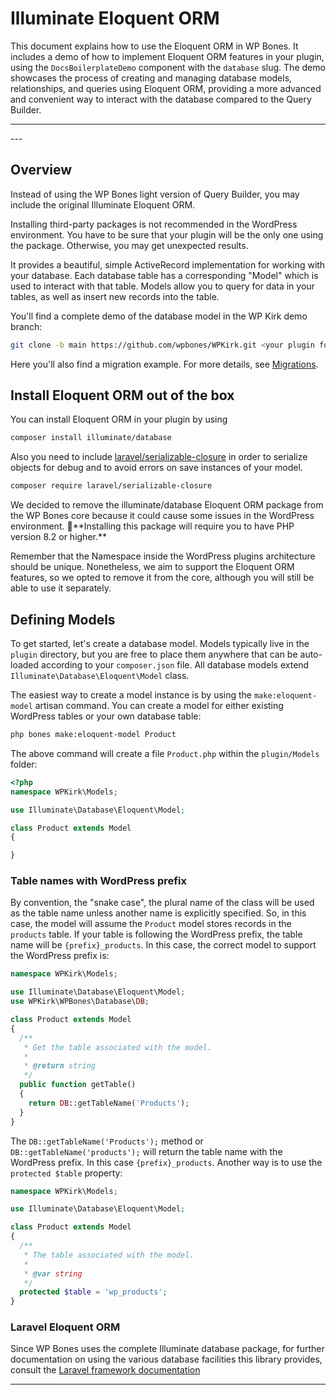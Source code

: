 
# Illuminate Eloquent ORM

This document explains how to use the Eloquent ORM in WP Bones. It includes a demo of how to implement Eloquent ORM features in your plugin, using the `DocsBoilerplateDemo` component with the `database` slug. The demo showcases the process of creating and managing database models, relationships, and queries using Eloquent ORM, providing a more advanced and convenient way to interact with the database compared to the Query Builder.

---
<DocsBoilerplateDemo slug="database" />
---

## Overview

Instead of using the WP Bones light version of Query Builder, you may include the original Illuminate Eloquent ORM.

<Callout type="important">
Installing third-party packages is not recommended in the WordPress environment. You have to be sure that your plugin will be the only one using the package. Otherwise, you may get unexpected results.
</Callout>

It provides a beautiful, simple ActiveRecord implementation for working with your database. Each database table has a corresponding "Model" which is used to interact with that table. Models allow you to query for data in your tables, as well as insert new records into the table.

You'll find a complete demo of the database model in the WP Kirk demo branch:

```sh copy
git clone -b main https://github.com/wpbones/WPKirk.git <your plugin folder>
```

Here you'll also find a migration example. For more details, see [Migrations](migrations).

## Install Eloquent ORM out of the box

You can install Eloquent ORM in your plugin by using

```sh copy
composer install illuminate/database
```
Also you need to include [laravel/serializable-closure](https://github.com/laravel/serializable-closure) in order to serialize objects for debug and to avoid errors on save instances of your model.
```sh copy
composer require laravel/serializable-closure
```

<Callout type="info">
We decided to remove the illuminate/database Eloquent ORM package from the WP Bones core because it could cause some issues in the WordPress environment.

<Callout type="important">
🚦**Installing this package will require you to have PHP version 8.2 or higher.**
</Callout>

Remember that the Namespace inside the WordPress plugins architecture should be unique. Nonetheless, we aim to support the Eloquent ORM features, so we opted to remove it from the core, although you will still be able to use it separately.
</Callout>

## Defining Models

To get started, let's create a database model. Models typically live in the `plugin` directory, but you are free to place them anywhere that can be auto-loaded according to your `composer.json` file. All database models extend `Illuminate\Database\Eloquent\Model` class.

The easiest way to create a model instance is by using the `make:eloquent-model` artisan command. You can create a model for either existing WordPress tables or your own database table:

```sh copy
php bones make:eloquent-model Product
```

The above command will create a file `Product.php` within the `plugin/Models` folder:

```php copy
<?php
namespace WPKirk\Models;

use Illuminate\Database\Eloquent\Model;

class Product extends Model
{

}
```

### Table names with WordPress prefix

By convention, the "snake case", the plural name of the class will be used as the table name unless another name is explicitly specified. So, in this case, the model will assume the `Product` model stores records in the `products` table. If your table is following the WordPress prefix, the table name will be `{prefix}_products`. In this case, the correct model to support the WordPress prefix is:

```php copy
namespace WPKirk\Models;

use Illuminate\Database\Eloquent\Model;
use WPKirk\WPBones\Database\DB;

class Product extends Model
{
  /**
   * Get the table associated with the model.
   *
   * @return string
   */
  public function getTable()
  {
    return DB::getTableName('Products');
  }
}
```

The `DB::getTableName('Products');` method or `DB::getTableName('products');` will return the table name with the WordPress prefix. In this case `{prefix}_products`.
Another way is to use the `protected $table` property:

```php copy
namespace WPKirk\Models;

use Illuminate\Database\Eloquent\Model;

class Product extends Model
{
  /**
   * The table associated with the model.
   *
   * @var string
   */
  protected $table = 'wp_products';
}
```

### Laravel Eloquent ORM

Since WP Bones uses the complete Illuminate database package, for further documentation on using the various database facilities this library provides, consult the [Laravel framework documentation](https://laravel.com/docs/11.x/eloquent)

---
<DocsBoilerplateDemo slug="database" />